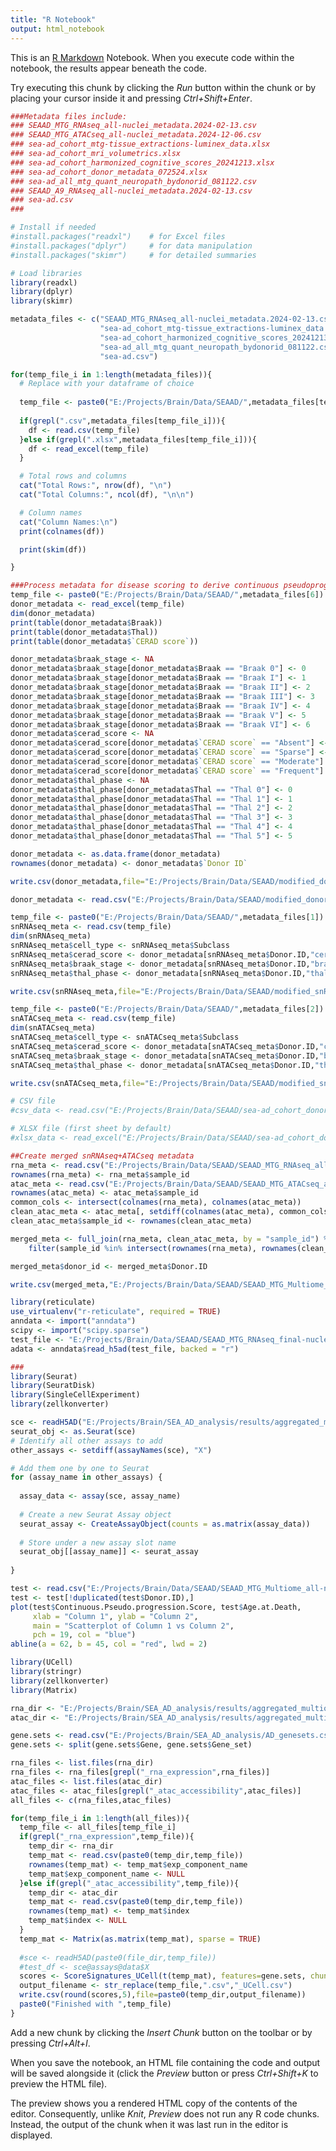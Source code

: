 ```yaml
---
title: "R Notebook"
output: html_notebook
---
```


This is an [R Markdown](http://rmarkdown.rstudio.com) Notebook. When you execute code within the notebook, the results appear beneath the code. 

Try executing this chunk by clicking the *Run* button within the chunk or by placing your cursor inside it and pressing *Ctrl+Shift+Enter*. 

```r

###Metadata files include:
### SEAAD_MTG_RNAseq_all-nuclei_metadata.2024-02-13.csv
### SEAAD_MTG_ATACseq_all-nuclei_metadata.2024-12-06.csv
### sea-ad_cohort_mtg-tissue_extractions-luminex_data.xlsx
### sea-ad_cohort_mri_volumetrics.xlsx
### sea-ad_cohort_harmonized_cognitive_scores_20241213.xlsx
### sea-ad_cohort_donor_metadata_072524.xlsx
### sea-ad_all_mtg_quant_neuropath_bydonorid_081122.csv
### SEAAD_A9_RNAseq_all-nuclei_metadata.2024-02-13.csv
### sea-ad.csv
### 

# Install if needed
#install.packages("readxl")    # for Excel files
#install.packages("dplyr")     # for data manipulation
#install.packages("skimr")     # for detailed summaries

# Load libraries
library(readxl)
library(dplyr)
library(skimr)

metadata_files <- c("SEAAD_MTG_RNAseq_all-nuclei_metadata.2024-02-13.csv","SEAAD_MTG_ATACseq_all-nuclei_metadata.2024-12-06.csv",
                    "sea-ad_cohort_mtg-tissue_extractions-luminex_data.xlsx","sea-ad_cohort_mri_volumetrics.xlsx",
                    "sea-ad_cohort_harmonized_cognitive_scores_20241213.xlsx","sea-ad_cohort_donor_metadata_072524.xlsx",
                    "sea-ad_all_mtg_quant_neuropath_bydonorid_081122.csv","SEAAD_A9_RNAseq_all-nuclei_metadata.2024-02-13.csv",
                    "sea-ad.csv")

for(temp_file_i in 1:length(metadata_files)){
  # Replace with your dataframe of choice
  
  temp_file <- paste0("E:/Projects/Brain/Data/SEAAD/",metadata_files[temp_file_i])
  
  if(grepl(".csv",metadata_files[temp_file_i])){
    df <- read.csv(temp_file)
  }else if(grepl(".xlsx",metadata_files[temp_file_i])){
    df <- read_excel(temp_file)
  }

  # Total rows and columns
  cat("Total Rows:", nrow(df), "\n")
  cat("Total Columns:", ncol(df), "\n\n")

  # Column names
  cat("Column Names:\n")
  print(colnames(df))

  print(skim(df))

}

###Process metadata for disease scoring to derive continuous pseudoprogression score
temp_file <- paste0("E:/Projects/Brain/Data/SEAAD/",metadata_files[6])
donor_metadata <- read_excel(temp_file)
dim(donor_metadata)
print(table(donor_metadata$Braak))
print(table(donor_metadata$Thal))
print(table(donor_metadata$`CERAD score`))

donor_metadata$braak_stage <- NA
donor_metadata$braak_stage[donor_metadata$Braak == "Braak 0"] <- 0
donor_metadata$braak_stage[donor_metadata$Braak == "Braak I"] <- 1
donor_metadata$braak_stage[donor_metadata$Braak == "Braak II"] <- 2
donor_metadata$braak_stage[donor_metadata$Braak == "Braak III"] <- 3
donor_metadata$braak_stage[donor_metadata$Braak == "Braak IV"] <- 4
donor_metadata$braak_stage[donor_metadata$Braak == "Braak V"] <- 5
donor_metadata$braak_stage[donor_metadata$Braak == "Braak VI"] <- 6
donor_metadata$cerad_score <- NA
donor_metadata$cerad_score[donor_metadata$`CERAD score` == "Absent"] <- 0
donor_metadata$cerad_score[donor_metadata$`CERAD score` == "Sparse"] <- 1
donor_metadata$cerad_score[donor_metadata$`CERAD score` == "Moderate"] <- 2
donor_metadata$cerad_score[donor_metadata$`CERAD score` == "Frequent"] <- 3
donor_metadata$thal_phase <- NA
donor_metadata$thal_phase[donor_metadata$Thal == "Thal 0"] <- 0
donor_metadata$thal_phase[donor_metadata$Thal == "Thal 1"] <- 1
donor_metadata$thal_phase[donor_metadata$Thal == "Thal 2"] <- 2
donor_metadata$thal_phase[donor_metadata$Thal == "Thal 3"] <- 3
donor_metadata$thal_phase[donor_metadata$Thal == "Thal 4"] <- 4
donor_metadata$thal_phase[donor_metadata$Thal == "Thal 5"] <- 5

donor_metadata <- as.data.frame(donor_metadata)
rownames(donor_metadata) <- donor_metadata$`Donor ID`

write.csv(donor_metadata,file="E:/Projects/Brain/Data/SEAAD/modified_donor_metadata.csv")

donor_metadata <- read.csv("E:/Projects/Brain/Data/SEAAD/modified_donor_metadata.csv")

temp_file <- paste0("E:/Projects/Brain/Data/SEAAD/",metadata_files[1])
snRNAseq_meta <- read.csv(temp_file)
dim(snRNAseq_meta)
snRNAseq_meta$cell_type <- snRNAseq_meta$Subclass
snRNAseq_meta$cerad_score <- donor_metadata[snRNAseq_meta$Donor.ID,"cerad_score"]
snRNAseq_meta$braak_stage <- donor_metadata[snRNAseq_meta$Donor.ID,"braak_stage"]
snRNAseq_meta$thal_phase <- donor_metadata[snRNAseq_meta$Donor.ID,"thal_phase"]

write.csv(snRNAseq_meta,file="E:/Projects/Brain/Data/SEAAD/modified_snRNAseq_metadata.csv")

temp_file <- paste0("E:/Projects/Brain/Data/SEAAD/",metadata_files[2])
snATACseq_meta <- read.csv(temp_file)
dim(snATACseq_meta)
snATACseq_meta$cell_type <- snATACseq_meta$Subclass
snATACseq_meta$cerad_score <- donor_metadata[snATACseq_meta$Donor.ID,"cerad_score"]
snATACseq_meta$braak_stage <- donor_metadata[snATACseq_meta$Donor.ID,"braak_stage"]
snATACseq_meta$thal_phase <- donor_metadata[snATACseq_meta$Donor.ID,"thal_phase"]

write.csv(snATACseq_meta,file="E:/Projects/Brain/Data/SEAAD/modified_snATACseq_metadata.csv")

# CSV file
#csv_data <- read.csv("E:/Projects/Brain/Data/SEAAD/sea-ad_cohort_donor_metadata_072524.xlsx")

# XLSX file (first sheet by default)
#xlsx_data <- read_excel("E:/Projects/Brain/Data/SEAAD/sea-ad_cohort_donor_metadata_072524.xlsx")

##Create merged snRNAseq+ATACseq metadata
rna_meta <- read.csv("E:/Projects/Brain/Data/SEAAD/SEAAD_MTG_RNAseq_all-nuclei_metadata.2024-02-13.csv")
rownames(rna_meta) <- rna_meta$sample_id
atac_meta <- read.csv("E:/Projects/Brain/Data/SEAAD/SEAAD_MTG_ATACseq_all-nuclei_metadata.2024-12-06.csv")
rownames(atac_meta) <- atac_meta$sample_id
common_cols <- intersect(colnames(rna_meta), colnames(atac_meta))
clean_atac_meta <- atac_meta[, setdiff(colnames(atac_meta), common_cols), drop = FALSE]
clean_atac_meta$sample_id <- rownames(clean_atac_meta)

merged_meta <- full_join(rna_meta, clean_atac_meta, by = "sample_id") %>%
    filter(sample_id %in% intersect(rownames(rna_meta), rownames(clean_atac_meta)))

merged_meta$donor_id <- merged_meta$Donor.ID

write.csv(merged_meta,"E:/Projects/Brain/Data/SEAAD/SEAAD_MTG_Multiome_all-nuclei_merged_metadata.csv")


```

```r

library(reticulate)
use_virtualenv("r-reticulate", required = TRUE)
anndata <- import("anndata")
scipy <- import("scipy.sparse")
test_file <- "E:/Projects/Brain/Data/SEAAD/SEAAD_MTG_RNAseq_final-nuclei.2024-02-13.h5ad"
adata <- anndata$read_h5ad(test_file, backed = "r")

###
library(Seurat)
library(SeuratDisk)
library(SingleCellExperiment)
library(zellkonverter)

sce <- readH5AD("E:/Projects/Brain/SEA_AD_analysis/results/aggregated_multiomic/rna_atac_subclass_combined/subclass_Astrocyte.h5ad")
seurat_obj <- as.Seurat(sce)
# Identify all other assays to add
other_assays <- setdiff(assayNames(sce), "X")

# Add them one by one to Seurat
for (assay_name in other_assays) {
  
  assay_data <- assay(sce, assay_name)
  
  # Create a new Seurat Assay object
  seurat_assay <- CreateAssayObject(counts = as.matrix(assay_data))
  
  # Store under a new assay slot name
  seurat_obj[[assay_name]] <- seurat_assay
  
}

```

```r

test <- read.csv("E:/Projects/Brain/Data/SEAAD/SEAAD_MTG_Multiome_all-nuclei_merged_metadata.csv")
test <- test[!duplicated(test$Donor.ID),]
plot(test$Continuous.Pseudo.progression.Score, test$Age.at.Death,
     xlab = "Column 1", ylab = "Column 2",
     main = "Scatterplot of Column 1 vs Column 2",
     pch = 19, col = "blue")
abline(a = 62, b = 45, col = "red", lwd = 2)

```


```r

library(UCell)
library(stringr)
library(zellkonverter)
library(Matrix)

rna_dir <- "E:/Projects/Brain/SEA_AD_analysis/results/aggregated_multiomic/subclass_split_rna/filtered/"
atac_dir <- "E:/Projects/Brain/SEA_AD_analysis/results/aggregated_multiomic/subclass_split_atac/filtered/"

gene.sets <- read.csv("E:/Projects/Brain/SEA_AD_analysis/AD_genesets.csv", stringsAsFactors=FALSE)
gene.sets <- split(gene.sets$Gene, gene.sets$Gene_set)

rna_files <- list.files(rna_dir)
rna_files <- rna_files[grepl("_rna_expression",rna_files)]
atac_files <- list.files(atac_dir)
atac_files <- atac_files[grepl("_atac_accessibility",atac_files)]
all_files <- c(rna_files,atac_files)

for(temp_file_i in 1:length(all_files)){
  temp_file <- all_files[temp_file_i]
  if(grepl("_rna_expression",temp_file)){
    temp_dir <- rna_dir
    temp_mat <- read.csv(paste0(temp_dir,temp_file))
    rownames(temp_mat) <- temp_mat$exp_component_name
    temp_mat$exp_component_name <- NULL
  }else if(grepl("_atac_accessibility",temp_file)){
    temp_dir <- atac_dir
    temp_mat <- read.csv(paste0(temp_dir,temp_file))
    rownames(temp_mat) <- temp_mat$index
    temp_mat$index <- NULL
  }
  temp_mat <- Matrix(as.matrix(temp_mat), sparse = TRUE)
  
  #sce <- readH5AD(paste0(file_dir,temp_file))
  #test_df <- sce@assays@data$X
  scores <- ScoreSignatures_UCell(t(temp_mat), features=gene.sets, chunk.size=5000, force.gc=TRUE, maxRank = 2000,ncores = 16)
  output_filename <- str_replace(temp_file,".csv","_UCell.csv")
  write.csv(round(scores,5),file=paste0(temp_dir,output_filename))
  paste0("Finished with ",temp_file)
}


```

Add a new chunk by clicking the *Insert Chunk* button on the toolbar or by pressing *Ctrl+Alt+I*.

When you save the notebook, an HTML file containing the code and output will be saved alongside it (click the *Preview* button or press *Ctrl+Shift+K* to preview the HTML file).

The preview shows you a rendered HTML copy of the contents of the editor. Consequently, unlike *Knit*, *Preview* does not run any R code chunks. Instead, the output of the chunk when it was last run in the editor is displayed.
